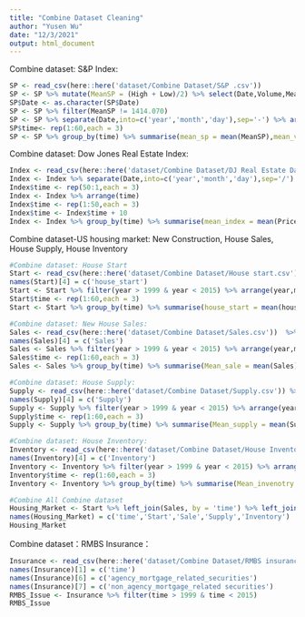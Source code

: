 ```yaml
---
title: "Combine Dataset Cleaning"
author: "Yusen Wu"
date: "12/3/2021"
output: html_document
---
```


Combine dataset: S&P Index:
```r

SP <- read_csv(here::here('dataset/Combine Dataset/S&P .csv'))
SP <- SP %>% mutate(MeanSP = (High + Low)/2) %>% select(Date,Volume,MeanSP) 
SP$Date <- as.character(SP$Date)
SP <- SP %>% filter(MeanSP != 1414.070)
SP <- SP %>% separate(Date,into=c('year','month','day'),sep='-') %>% arrange(year,month)
SP$time<- rep(1:60,each = 3)
SP <- SP %>% group_by(time) %>% summarise(mean_sp = mean(MeanSP),mean_volume = mean(Volume)) 

```

Combine dataset: Dow Jones Real Estate Index:
```r
Index <- read_csv(here::here('dataset/Combine Dataset/DJ Real Estate Data.csv')) 
Index <- Index %>% separate(Date,into=c('year','month','day'),sep='/') %>% filter(year != 2015 & Price != 172.76) 
Index$time <- rep(50:1,each = 3)
Index <- Index %>% arrange(time)
Index$time <- rep(1:50,each = 3)
Index$time <- Index$time + 10
Index <- Index %>% group_by(time) %>% summarise(mean_index = mean(Price))
```

Combine dataset-US housing market: 
New Construction, House Sales, House Supply, House Inventory
```r
#Combine dataset: House Start
Start <- read_csv(here::here('dataset/Combine Dataset/House start.csv')) %>% separate(Period,into=c('year','month','day'),sep='-') 
names(Start)[4] = c('house_start')
Start <- Start %>% filter(year > 1999 & year < 2015) %>% arrange(year,month)
Start$time <- rep(1:60,each = 3)
Start <- Start %>% group_by(time) %>% summarise(house_start = mean(house_start))

#Combine dataset: New House Sales:
Sales <- read_csv(here::here('dataset/Combine Dataset/Sales.csv'))  %>% separate(Period,into=c('year','month','day'),sep='-') 
names(Sales)[4] = c('Sales')
Sales <- Sales %>% filter(year > 1999 & year < 2015) %>% arrange(year,month)
Sales$time <- rep(1:60,each = 3)
Sales <- Sales %>% group_by(time) %>% summarise(Mean_sale = mean(Sales))

#Combine dataset: House Supply:
Supply <- read_csv(here::here('dataset/Combine Dataset/Supply.csv')) %>% separate(Period,into=c('year','month','day'),sep='-') 
names(Supply)[4] = c('Supply')
Supply <- Supply %>% filter(year > 1999 & year < 2015) %>% arrange(year,month)
Supply$time <- rep(1:60,each = 3)
Supply <- Supply %>% group_by(time) %>% summarise(Mean_supply = mean(Supply))

#Combine dataset: House Inventory:
Inventory <- read_csv(here::here('dataset/Combine Dataset/House Inventory.csv')) %>% separate(Period,into=c('year','month','day'),sep='-') 
names(Inventory)[4] = c('Inventory')
Inventory <- Inventory %>% filter(year > 1999 & year < 2015) %>% arrange(year,month)
Inventory$time <- rep(1:60,each = 3)
Inventory <- Inventory %>% group_by(time) %>% summarise(Mean_invenotry = mean(Inventory))

#Combine All Combine dataset
Housing_Market <- Start %>% left_join(Sales, by = 'time') %>% left_join(Supply, by = 'time') %>% left_join(Inventory, by = 'time')
names(Housing_Market) = c('time','Start','Sale','Supply','Inventory')
Housing_Market
```

Combine dataset：RMBS Insurance：
```r
Insurance <- read_csv(here::here('dataset/Combine Dataset/RMBS insurance.csv'))  
names(Insurance)[1] = c('time')
names(Insurance)[6] = c('agency_mortgage_related_securities')
names(Insurance)[7] = c('non_agency_mortgage_related securities')
RMBS_Issue <- Insurance %>% filter(time > 1999 & time < 2015)
RMBS_Issue
```


